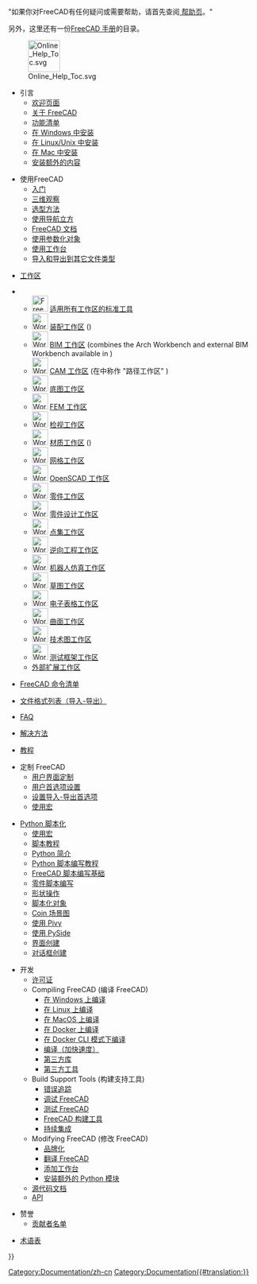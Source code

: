 <languages/>

"如果你对FreeCAD有任何疑问或需要帮助，请首先查阅[[Help| 帮助页]]。"

另外，这里还有一份[[Manual:Introduction/zh-cn|FreeCAD 手册]]的目录。

[[File:Online_Help_Toc.svg|64px]]

* 引言
** [[Online Help Startpage/zh-cn| 欢迎页面]]
** [[About FreeCAD/zh-cn|关于 FreeCAD]]
** [[Feature list/zh-cn|功能清单]]
** [[Install on Windows/zh-cn|在 Windows 中安装]]
** [[Install on Unix/zh-cn|在 Linux/Unix 中安装]]
** [[Install on Mac/zh-cn|在 Mac 中安装]]
** [[Installing/zh-cn|安装额外的内容]]

* 使用FreeCAD
** [[Getting_started/zh-cn|入门]]
** [[Mouse_navigation/zh-cn|三维观察]]
** [[Selection_methods/zh-cn|选型方法]]
** [[Navigation_Cube/zh-cn|使用导航立方]]
** [[Document_structure/zh-cn|FreeCAD 文档]]
** [[Property_editor/zh-cn|使用参数化对象]]
** [[Workbenches/zh-cn|使用工作台]]
** [[Import Export/zh-cn|导入和导出到其它文件类型]]

* [[Workbenches|工作区]]
<!--Please keep this list consistent with User_hub, Workbenches and Manual:The_FreeCAD_Interface-->
** [[Image:Freecad.svg|32px]] [[Std_Base|适用所有工作区的标准工具]]
** [[Image:Workbench_Assembly.svg|32px]] [[Assembly_Workbench|装配工作区]] ({{Version|1.0}})
** [[Image:Workbench_BIM.svg|32px]] [[BIM_Workbench|BIM 工作区]] (combines the Arch Workbench and external BIM Workbench available in {{VersionMinus|0.21}})
** [[Image:Workbench_CAM.svg|32px]] [[CAM_Workbench|CAM 工作区]] (在{{VersionMinus|0.21}}中称作 "路径工作区" )
** [[Image:Workbench_Draft.svg|32px]] [[Draft_Workbench|底图工作区]]
** [[Image:Workbench_FEM.svg|32px]] [[FEM_Workbench|FEM 工作区]]
** [[Image:Workbench_Inspection.svg|32px]] [[Inspection_Workbench|检视工作区]]
** [[Image:Workbench_Material.svg|32px]] [[Material_Workbench|材质工作区]] ({{Version|1.0}})
** [[Image:Workbench_Mesh.svg|32px]] [[Mesh_Workbench|网格工作区]]
** [[Image:Workbench_OpenSCAD.svg|32px]] [[OpenSCAD_Workbench|OpenSCAD 工作区]]
** [[Image:Workbench_Part.svg|32px]] [[Part_Workbench|零件工作区]]
** [[Image:Workbench_PartDesign.svg|32px]] [[PartDesign_Workbench|零件设计工作区]]
** [[Image:Workbench_Points.svg|32px]] [[Points_Workbench|点集工作区]]
** [[Image:Workbench_Reverse_Engineering.svg|32px]] [[Reverse_Engineering_Workbench|逆向工程工作区]]
** [[Image:Workbench_Robot.svg|32px]] [[Robot_Workbench|机器人仿真工作区]]
** [[Image:Workbench_Sketcher.svg|32px]] [[Sketcher_Workbench|草图工作区]]
** [[Image:Workbench_Spreadsheet.svg|32px]] [[Spreadsheet_Workbench|电子表格工作区]]
** [[Image:Workbench_Surface.svg|32px]] [[Surface_Workbench|曲面工作区]]
** [[Image:Workbench_TechDraw.svg|32px]] [[TechDraw_Workbench|技术图工作区]]
** [[Image:Workbench_Test.svg|32px]] [[Testing|测试框架工作区]]
** [[External_workbenches|外部扩展工作区]]

* [[List_of_Commands/zh-cn|FreeCAD 命令清单]]

* [[Import_Export/zh-cn|文件格式列表（导入-导出）]]

* [[Frequently_asked_questions|FAQ]]

* [[Workarounds/zh-cn|解决方法]]

* [[Tutorials/zh-cn|教程]]

* 定制 FreeCAD
** [[Interface_Customization/zh-cn|用户界面定制]]
** [[Preferences_Editor/zh-cn|用户首选项设置]]
** [[Import_Export_Preferences/zh-cn|设置导入-导出首选项]]
** [[Macros/zh-cn|使用宏]]

* [[Scripting_and_macros|Python 脚本化]]
** [[Macros|使用宏]]
** [[Scripts|脚本教程]]
** [[Introduction_to_Python|Python 简介]]
** [[Python_scripting_tutorial|Python 脚本编写教程]]
** [[FreeCAD_Scripting_Basics|FreeCAD 脚本编写基础]]
** [[Part_scripting|零件脚本编写]]
** [[Topological_data_scripting|形状操作]]
** [[Scripted_objects|脚本化对象]]
** [[Scenegraph|Coin 场景图]]
** [[Pivy|使用 Pivy]]
** [[PySide|使用 PySide]]
** [[Interface_creation|界面创建]]
** [[Dialog_creation|对话框创建]]

<div class="mw-translate-fuzzy">
* 开发
** [[License|许可证]]
** Compiling FreeCAD (编译 FreeCAD)
*** [[Compile_on_Windows|在 Windows 上编译]]
*** [[Compile_on_Linux|在 Linux 上编译]]
*** [[Compile_on_MacOS|在 MacOS 上编译]]
*** [[Compile_on_Docker|在 Docker 上编译]]
*** [[FreeCAD_Docker_CLI_mode|在 Docker CLI 模式下编译]]
*** [[Compiling_(Speeding_up)|编译（加快速度）]]
*** [[Third_Party_Libraries|第三方库]]
*** [[Third_Party_Tools|第三方工具]]
** Build Support Tools (构建支持工具)
*** [[Tracker|错误追踪]]
*** [[Debugging|调试 FreeCAD]]
*** [[Testing|测试 FreeCAD]]
*** [[FreeCAD_Build_Tool|FreeCAD 构建工具]]
*** [[Continuous_Integration|持续集成]]
** Modifying FreeCAD (修改 FreeCAD)
*** [[Branding|品牌化]]
*** [[Localisation|翻译 FreeCAD]]
*** [[Workbench_creation|添加工作台]]
*** [[Extra_python_modules|安装额外的 Python 模块]]
** [[Source_documentation|源代码文档]]
** [https://www.freecadweb.org/api/ API]
</div>

* 赞誉
**[[Contributors/zh-cn|贡献者名单]]

[[Category:Documentation/zh-cn]]
*[[Glossary|术语表]]


{{Userdocnavi{{#translation:}}}}
[[Category:Documentation{{#translation:}}]]